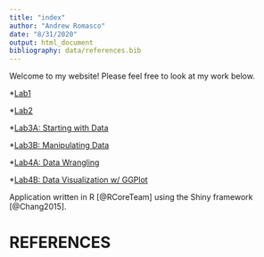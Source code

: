 ```yaml
---
title: "index"
author: "Andrew Romasco"
date: "8/31/2020"
output: html_document
bibliography: data/references.bib
---
```


Welcome to my website! Please feel free to look at my work below.

*[Lab1](Lab1/lab1_AVVR.html)

*[Lab2](Lab2/lab2_AVVR.html)

*[Lab3A: Starting with Data](Lab3/lab3A_AVVR-Starting-with-Data.html)

*[Lab3B: Manipulating Data](Lab3/lab3B_AVRR-Manipulating-the-Data.html)

*[Lab4A: Data Wrangling](Lab4A/lab4A_AVVR_Data_Wrangling.html)

*[Lab4B: Data Visualization w/ GGPlot](Lab4B/lab4B_AVVR_Data_Visualization_with_GGPlot.html)

Application written in R [@RCoreTeam] using the Shiny framework [@Chang2015].

# REFERENCES
